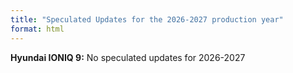 ```yaml
---
title: "Speculated Updates for the 2026-2027 production year"
format: html
---
```


**Hyundai IONIQ 9:** No speculated updates for 2026-2027